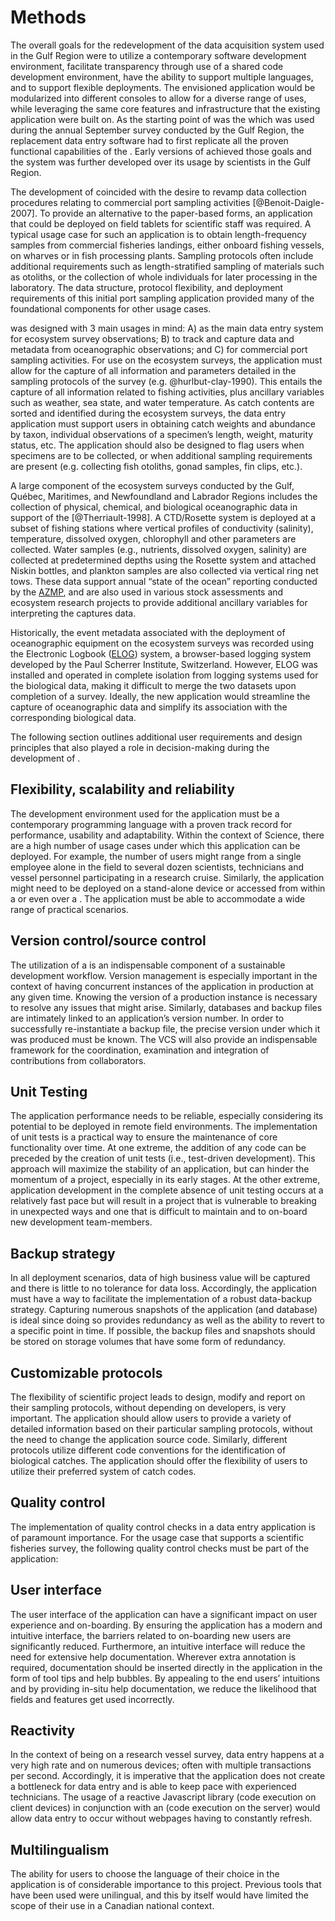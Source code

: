 # Methods

The overall goals for the redevelopment of the data acquisition system used in the \gls{dfo} Gulf Region were to utilize a contemporary software development environment, facilitate transparency through use of a shared code development environment, have the ability to support multiple languages, and to support flexible deployments. 
The envisioned application would be modularized into different consoles to allow for a diverse range of uses, while leveraging the same core features and infrastructure that the existing application were built on. 
As the starting point of \gls{andes} was the \gls{ese} which was used during the annual September survey conducted by the \gls{dfo} Gulf Region, the replacement data entry software had to first replicate all the proven functional capabilities of the \gls{ese}. Early versions of \gls{andes} achieved those goals and the system was further developed over its usage by scientists in the Gulf Region.

The development of \gls{andes} coincided with the desire to revamp data collection procedures relating to commercial port sampling activities [@Benoit-Daigle-2007].
To provide an alternative to the paper-based forms, an application that could be deployed on field tablets for scientific staff was required.
A typical usage case for such an application is to obtain length-frequency samples from commercial fisheries landings, either onboard fishing vessels, on wharves or in fish processing plants.
Sampling protocols often include additional requirements such as length-stratified sampling of materials such as otoliths, or the collection of whole individuals for later processing in the laboratory.
The data structure, protocol flexibility, and deployment requirements of this initial port sampling application provided many of the foundational components for other usage cases.

\gls{andes} was designed with 3 main usages in mind: A) as the main data entry system for ecosystem survey observations; B) to track and capture data and metadata from oceanographic observations; and C) for commercial port sampling activities. For use on the ecosystem surveys, the application must allow for the capture of all information and parameters detailed in the sampling protocols of the survey (e.g. @hurlbut-clay-1990). This entails the capture of all information related to fishing activities, plus ancillary variables such as weather, sea state, and water temperature. As catch contents are sorted and identified during the ecosystem surveys, the data entry application must support users in obtaining catch weights and abundance by taxon, individual observations of a specimen's length, weight, maturity status, etc. The application should also be designed to flag users when specimens are to be collected, or when additional sampling requirements are present (e.g. collecting fish otoliths, gonad samples, fin clips, etc.).

A large component of the ecosystem surveys conducted by the Gulf, Québec, Maritimes, and Newfoundland and Labrador Regions includes the collection of physical, chemical, and biological oceanographic data in support of the \gls{azmp} [@Therriault-1998]. A CTD/Rosette system is deployed at a subset of fishing stations where vertical profiles of conductivity (salinity), temperature, dissolved oxygen, chlorophyll and other parameters are collected. Water samples (e.g., nutrients, dissolved oxygen, salinity) are collected at predetermined depths using the Rosette system and attached Niskin bottles, and plankton samples are also collected via vertical ring net tows. These data support annual "state of the ocean" reporting conducted by the [AZMP](https://www.dfo-mpo.gc.ca/science/data-donnees/azmp-pmza/index-eng.html), and are also used in various stock assessments and ecosystem research projects to provide additional ancillary variables for interpreting the captures data.

Historically, the event metadata associated with the deployment of oceanographic equipment on the ecosystem surveys was recorded using the Electronic Logbook ([ELOG](https://elog.psi.ch/elog/)) system, a browser-based logging system developed by the Paul Scherrer Institute, Switzerland. However, ELOG was installed and operated in complete isolation from logging systems used for the biological data, making it difficult to merge the two datasets upon completion of a survey. Ideally, the new application would streamline the capture of oceanographic data and simplify its association with the corresponding biological data.

The following section outlines additional user requirements and design principles that also played a role in decision-making during the development of \gls{andes}. 


## Flexibility, scalability and reliability

The development environment used for the application must be a contemporary programming language with a proven track record for performance, usability and adaptability.
Within the context of \gls{dfo} Science, there are a high number of usage cases under which this application can be deployed. For example, the number of users might range from a single employee alone in the field to several dozen scientists, technicians and vessel personnel participating in a research cruise. Similarly, the application might need to be deployed on a stand-alone device or accessed from within a \gls{lan} or even over a \gls{wan}. The application must be able to accommodate a wide range of practical scenarios.

## Version control/source control

The utilization of a \gls{vcs} is an indispensable component of a sustainable development workflow. Version management is especially important in the context of having concurrent instances of the application in production at any given time. Knowing the version of a production instance is necessary to resolve any issues that might arise. Similarly, databases and backup files are intimately linked to an application's version number. In order to successfully re-instantiate a backup file, the precise version under which it was produced must be known. The VCS will also provide an indispensable framework for the coordination, examination and integration of contributions from collaborators.

## Unit Testing

The application performance needs to be reliable, especially considering its potential to be deployed in remote field environments. The implementation of unit tests is a practical way to ensure the maintenance of core functionality over time. At one extreme, the addition of any code can be preceded by the creation of unit tests (i.e., test-driven development). This approach will maximize the stability of an application, but can hinder the momentum of a project, especially in its early stages. At the other extreme, application development in the complete absence of unit testing occurs at a relatively fast pace but will result in a project that is vulnerable to breaking in unexpected ways and one that is difficult to maintain and to on-board new development team-members.

## Backup strategy

In all deployment scenarios, data of high business value will be captured and there is little to no tolerance for data loss. Accordingly, the application must have a way to facilitate the implementation of a robust data-backup strategy. Capturing numerous snapshots of the application (and database) is ideal since doing so provides redundancy as well as the ability to revert to a specific point in time. If possible, the backup files and snapshots should be stored on storage volumes that have some form of redundancy.

## Customizable protocols

The flexibility of scientific project leads to design, modify and report on their sampling protocols, without depending on developers, is very important. The application should allow users to provide a variety of detailed information based on their particular sampling protocols, without the need to change the application source code. Similarly, different protocols utilize different code conventions for the identification of biological catches. The application should offer the flexibility of users to utilize their preferred system of catch codes.

## Quality control

The implementation of quality control checks in a data entry application is of paramount importance. For the usage case that supports a scientific fisheries survey, the following quality control checks must be part of the application:

\begin{description}
\item[Fishing sets]{The application should ensure all the required information about a fishing location have been filled in. Users should be warned if the fishing station start and/or end coordinates fall outside the expected sampling stratum (if applicable).}
\item[Catches]{The application should verify the validity of catches that do not have any specimen-level data entry associated with them. This validation is important to help identify catches that might have been entered accidentally.}
\item[Specimens]{The application should flag specimens whose length falls outside an acceptable range. Similarly, a validation of the specimen's length-to-weight ratio should be performed to warn users if a recorded measurement falls outside the expected range.}
\item[Observations]{Individual observations are characterized by an observation type. Observation types should have predefined data types such as integer, float, string or categorical. The application should ensure that inputted observation values respect the data type of the corresponding observation type, and falls within an allowable redefined range. In the case where an observation type (e.g., sex) has a set of defined categories (e.g., male, female, unknown), the application should ensure that any entered values fall within the set of available options.}
\end{description}

## User interface

The user interface of the application can have a significant impact on user experience and on-boarding. By ensuring the application has a modern and intuitive interface, the barriers related to on-boarding new users are significantly reduced. Furthermore, an intuitive interface will reduce the need for extensive help documentation. Wherever extra annotation is required, documentation should be inserted directly in the application in the form of tool tips and help bubbles. By appealing to the end users' intuitions and by providing in-situ help documentation, we reduce the likelihood that fields and features get used incorrectly.

## Reactivity

In the context of being on a research vessel survey, data entry happens at a very high rate and on numerous devices; often with multiple transactions per second. Accordingly, it is imperative that the application does not create a bottleneck for data entry and is able to keep pace with experienced technicians. The usage of a reactive Javascript library (code execution on client devices) in conjunction with an \gls{api} (code execution on the server) would allow data entry to occur without webpages having to constantly refresh.

## Multilingualism

The ability for users to choose the language of their choice in the application is of considerable importance to this project. Previous tools that have been used were unilingual, and this by itself would have limited the scope of their use in a Canadian national context.
